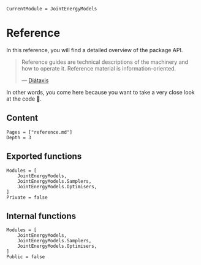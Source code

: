 ```@meta
CurrentModule = JointEnergyModels
```

# Reference
In this reference, you will find a detailed overview of the package API.

> Reference guides are technical descriptions of the machinery and how to operate it. Reference material is information-oriented.
>
> --- [Diátaxis](https://diataxis.fr/reference/)

In other words, you come here because you want to take a very close look at the code 🧐.

## Content

```@contents
Pages = ["reference.md"]
Depth = 3
```

## Exported functions

```@autodocs
Modules = [
    JointEnergyModels,
    JointEnergyModels.Samplers,
    JointEnergyModels.Optimisers,
]
Private = false
```

## Internal functions

```@autodocs
Modules = [
    JointEnergyModels,
    JointEnergyModels.Samplers,
    JointEnergyModels.Optimisers,
]
Public = false
```